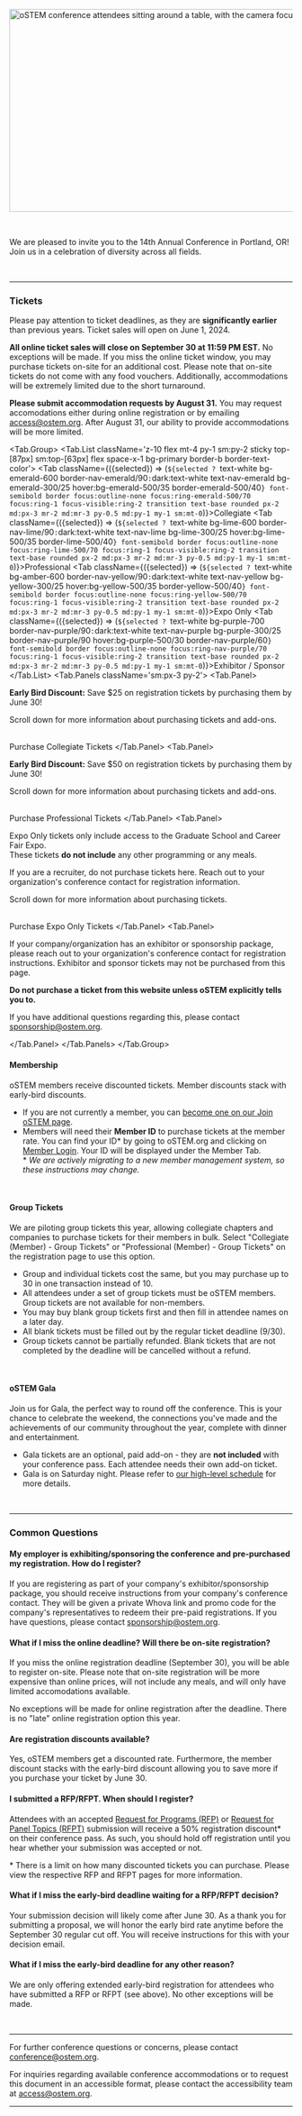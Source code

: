
<SiteLayout title="Registration" accent="nav-green">

<Image
  src={landingImg}
  placeholder="blur"
  alt="oSTEM conference attendees sitting around a table, with the camera focused on one attendee with a wide smile."
  layout="responsive"
  width="800"
  height="360"
  className="rounded"
/>

<br />

We are pleased to invite you to the 14th Annual Conference in Portland, OR! Join
us in a celebration of diversity across all fields.

<br />

---

<div className="text-nav-green font-bold text-center">

### Tickets

</div>

<TopicSquare title="Conference Ticket Pricing" borderColor="border-nav-green">

Please pay attention to ticket deadlines, as they are **significantly earlier** than previous years. Ticket sales will open on June 1, 2024.

<p><b className='text-red-600 dark:text-red-300'>All online ticket sales will close on September 30 at 11:59 PM EST.</b> No exceptions will be made. If you miss the online ticket window, you may purchase tickets on-site for an additional cost. Please note that on-site tickets do not come with any food vouchers. Additionally, accommodations will be extremely limited due to the short turnaround.</p>

<p><b className='text-orange-700 dark:text-yellow-200'>Please submit accommodation requests by August 31.</b> You may request accomodations either during online registration or by emailing <a href='mailto:access@ostem.org'>access@ostem.org</a>. After August 31, our ability to provide accommodations will be more limited.</p>

<Tab.Group>
<Tab.List className='z-10 flex mt-4 py-1 sm:py-2 sticky top-[87px] sm:top-[63px] flex space-x-1 bg-primary border-b border-text-color'>
<span className='grow'>
<Tab className={({selected}) => (`${selected ? `text-white bg-emerald-600 border-nav-emerald/90` : `dark:text-white text-nav-emerald bg-emerald-300/25 hover:bg-emerald-500/35 border-emerald-500/40`} font-semibold border focus:outline-none focus:ring-emerald-500/70 focus:ring-1 focus-visible:ring-2 transition text-base rounded px-2 md:px-3 mr-2 md:mr-3 py-0.5 md:py-1 my-1 sm:mt-0`)}>Collegiate</Tab>
<Tab className={({selected}) => (`${selected ? `text-white bg-lime-600 border-nav-lime/90` : `dark:text-white text-nav-lime bg-lime-300/25 hover:bg-lime-500/35 border-lime-500/40`} font-semibold border focus:outline-none focus:ring-lime-500/70 focus:ring-1 focus-visible:ring-2 transition text-base rounded px-2 md:px-3 mr-2 md:mr-3 py-0.5 md:py-1 my-1 sm:mt-0`)}>Professional</Tab>
<Tab className={({selected}) => (`${selected ? `text-white bg-amber-600 border-nav-yellow/90` : `dark:text-white text-nav-yellow bg-yellow-300/25 hover:bg-yellow-500/35 border-yellow-500/40`} font-semibold border focus:outline-none focus:ring-yellow-500/70 focus:ring-1 focus-visible:ring-2 transition text-base rounded px-2 md:px-3 mr-2 md:mr-3 py-0.5 md:py-1 my-1 sm:mt-0`)}>Expo Only</Tab>
<Tab className={({selected}) => (`${selected ? `text-white bg-purple-700 border-nav-purple/90` : `dark:text-white text-nav-purple bg-purple-300/25 border-nav-purple/90 hover:bg-purple-500/30 border-nav-purple/60`} font-semibold border focus:outline-none focus:ring-nav-purple/70 focus:ring-1 focus-visible:ring-2 transition text-base rounded px-2 md:px-3 mr-2 md:mr-3 py-0.5 md:py-1 my-1 sm:mt-0`)}>Exhibitor / Sponsor</Tab>
</span>
</Tab.List>
<Tab.Panels className='sm:px-3 py-2'>
  <Tab.Panel>
    <TicketTable type='collegiate'></TicketTable>
    <p><b>Early Bird Discount:</b> Save $25 on registration tickets by purchasing them by June 30!</p>
    <p>Scroll down for more information about purchasing tickets and add-ons.</p>
    <br/>
    <CTAButton backgroundColor="ostem-blue" onClick="https://whova.com/portal/registration/ostem_202411/u4h5ecl9">
      Purchase Collegiate Tickets
    </CTAButton>
  </Tab.Panel>
  <Tab.Panel>
    <TicketTable type='professional'></TicketTable>
    <p><b>Early Bird Discount:</b> Save $50 on registration tickets by purchasing them by June 30!</p>
    <p>Scroll down for more information about purchasing tickets and add-ons.</p>
    <br/>
    <CTAButton backgroundColor="ostem-blue" onClick="https://whova.com/portal/registration/ostem_202411/cmxb3vkv">
      Purchase Professional Tickets
    </CTAButton>
  </Tab.Panel>
  <Tab.Panel>
    <p>Expo Only tickets only include access to the Graduate School and Career Fair Expo.<br/>These tickets <b>do not include</b> any other programming or any meals.</p>
    <p>If you are a recruiter, do not purchase tickets here. Reach out to your organization's conference contact for registration information.</p>
    <TicketTable type='expo'></TicketTable>
    <p>Scroll down for more information about purchasing tickets.</p>
    <br/>
    <CTAButton backgroundColor="bright-peach" onClick="https://whova.com/portal/registration/ostem_202411/b2ymkt99">
      Purchase Expo Only Tickets
    </CTAButton>
  </Tab.Panel>
  <Tab.Panel>
    <p>If your company/organization has an exhibitor or sponsorship package, please reach out to your organization's conference contact for registration instructions. Exhibitor and sponsor tickets may not be purchased from this page.</p>
    <p><b className='text-purple-700 dark:text-purple-300'>Do not purchase a ticket from this website unless oSTEM explicitly tells you to.</b></p>
    <p>If you have additional questions regarding this, please contact <a href='mailto:sponsorship@ostem.org'>sponsorship@ostem.org</a>.</p>
  </Tab.Panel>
</Tab.Panels>
</Tab.Group>
</TopicSquare>

<h4>Membership</h4>
  <p>oSTEM members receive discounted tickets. Member discounts stack with early-bird discounts.</p>
  <ul>
    <li>If you are not currently a member, you can <a href='https://ostem.org/page/how-to-join-ostem'>become one on our Join oSTEM page</a>.</li>
    <li>Members will need their <b>Member ID</b> to purchase tickets at the member rate. You can find your ID* by going to oSTEM.org and clicking on <a target='_blank' href='https://web.membernova.com/305556/User/Login?OriginalUrl=4pKVpb/xoDZG1dUAW84nsHhYAw61eLT2svqZ8qNGE4fU3N+bOXWDED/RQHxka661'>Member Login</a>. Your ID will be displayed under the Member Tab.<br/>* <i>We are actively migrating to a new member management system, so these instructions may change.</i></li>
  </ul>
<br/>

<h4>Group Tickets</h4>
  <p>We are piloting group tickets this year, allowing collegiate chapters and companies to purchase tickets for their members in bulk. Select "Collegiate (Member) - Group Tickets" or "Professional (Member) - Group Tickets" on the registration page to use this option.</p>
  <ul>
    <li>Group and individual tickets cost the same, but you may purchase up to 30 in one transaction instead of 10.</li>
    <li>All attendees under a set of group tickets must be oSTEM members. Group tickets are not available for non-members.</li>
    <li>You may buy blank group tickets first and then fill in attendee names on a later day.</li>
    <li>All blank tickets must be filled out by the regular ticket deadline (9/30).</li>
    <li>Group tickets cannot be partially refunded. Blank tickets that are not completed by the deadline will be cancelled without a refund.</li>
  </ul>
<br/>

<h4>oSTEM Gala</h4>
<p>Join us for Gala, the perfect way to round off the conference. This is your chance to celebrate the weekend, the connections you've made and the achievements of our community throughout the year, complete with dinner and entertainment.</p>
<ul>
  <li>Gala tickets are an optional, paid add-on - they are <b className='text-nav-pink'>not included</b> with your conference pass. Each attendee needs their own add-on ticket.</li>
  <li>Gala is on Saturday night. Please refer to <a href='schedule'>our high-level schedule</a> for more details.</li>
</ul>
<br/>

---

<div className="text-nav-green font-bold text-center">

### Common Questions

</div>

#### My employer is exhibiting/sponsoring the conference and pre-purchased my registration. How do I register? 
If you are registering as part of your company's exhibitor/sponsorship package, you should receive instructions from your company's conference contact. They will be given a private Whova link and promo code for the company's representatives to redeem their pre-paid registrations. If you have questions, please contact sponsorship@ostem.org.

#### What if I miss the online deadline? Will there be on-site registration?
If you miss the online registration deadline (September 30), you will be able to register on-site. Please note that on-site registration will be more expensive than online prices, will not include any meals, and will only have limited accomodations available.

No exceptions will be made for online registration after the deadline. There is no "late" online registration option this year.

#### Are registration discounts available?
Yes, oSTEM members get a discounted rate. Furthermore, the member discount stacks with the early-bird discount allowing you to save more if you purchase your ticket by June 30.

#### I submitted a RFP/RFPT. When should I register?
Attendees with an accepted [Request for Programs (RFP)](/2024/present/request-for-programs) or [Request for Panel Topics (RFPT)](/2024/present/request-for-panel-topics) submission will receive a 50% registration discount\* on their conference pass. As such, you should hold off registration until you hear whether your submission was accepted or not.

\* There is a limit on how many discounted tickets you can purchase. Please view the respective RFP and RFPT pages for more information.

#### What if I miss the early-bird deadline waiting for a RFP/RFPT decision?

Your submission decision will likely come after June 30. As a thank you for submitting a proposal, we will honor the early bird rate anytime before the September 30 regular cut off. You will receive instructions for this with your decision email.

#### What if I miss the early-bird deadline for any other reason?
We are only offering extended early-bird registration for attendees who have submitted a RFP or RFPT (see above). No other exceptions will be made.

<br/>

---

For further conference questions or concerns, please contact conference@ostem.org.

For inquiries regarding available conference accommodations or to request this
document in an accessible format, please contact the accessibility team at
access@ostem.org.

---

</SiteLayout>
